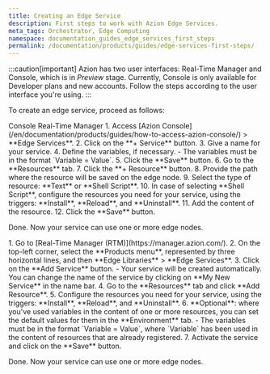 ```yaml
---
title: Creating an Edge Service
description: First steps to work with Azion Edge Services.
meta_tags: Orchestrator, Edge Computing
namespace: documentation_guides_edge_services_first_steps
permalink: /documentation/products/guides/edge-services-first-steps/
---
```



:::caution[important]
Azion has two user interfaces: Real-Time Manager and Console, which is in *Preview* stage. Currently, Console is only available for Developer plans and new accounts. Follow the steps according to the user interface you're using.
:::

To create an edge service, proceed as follows:

<Tabs client:visible>
    <Fragment slot="tab.console">Console</Fragment>
    <Fragment slot="tab.rtm">Real-Time Manager</Fragment>

<Fragment slot="panel.console">
1. Access [Azion Console](/en/documentation/products/guides/how-to-access-azion-console/) > **Edge Services**.
2. Click on the **+ Service** button.
3. Give a name for your service.
4. Define the variables, if necessary.
    - The variables must be in the format `Variable = Value`.
5. Click the **Save** button.
6. Go to the **Resources** tab.
7. Click the **+ Resource** button.
8. Provide the path where the resource will be saved on the edge node.
9. Select the type of resource: **Text** or **Shell Script**.
10. In case of selecting **Shell Script**, configure the resources you need for your service, using the triggers: **Install**, **Reload**, and **Uninstall**.
11. Add the content of the resource.
12. Click the **Save** button.

Done. Now your service can use one or more edge nodes.
</Fragment>

<Fragment slot="panel.rtm">
1. Go to [Real-Time Manager (RTM)](https://manager.azion.com/).
2. On the top-left corner, select the **Products menu**, represented by three horizontal lines, and then **Edge Libraries** > **Edge Services**.
3. Click on the **Add Service** button.
    - Your service will be created automatically. You can change the name of the service by clicking on **My New Service** in the name bar.
4. Go to the **Resources** tab and click **Add Resource**.
5. Configure the resources you need for your service, using the triggers: **Install**, **Reload**, and **Uninstall**.
6. **Optional**: where you've used variables in the content of one or more resources, you can set the default values for them in the **Environment** tab.
    - The variables must be in the format `Variable = Value`, where `Variable` has been used in the content of resources that are already registered.
7. Activate the service and click on the **Save** button.

Done. Now your service can use one or more edge nodes.
</Fragment>

</Tabs>






